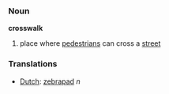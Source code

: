 ===Noun===

'''crosswalk'''

#place where [[pedestrian]]s can cross a [[street]]

===Translations===
*[[Dutch]]: [[zebrapad]] ''n''